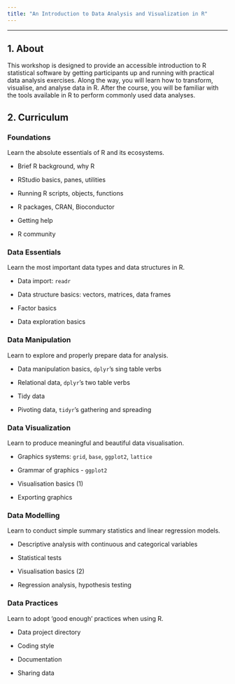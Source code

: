 ```yaml
---
title: "An Introduction to Data Analysis and Visualization in R"
---
```


--------------------------------------------------------------------------------

## 1. About

This workshop is designed to provide an accessible introduction to R statistical
software by getting participants up and running with practical data analysis
exercises. Along the way, you will learn how to transform, visualise, and
analyse data in R. After the course, you will be familiar with the tools
available in R to perform commonly used data analyses.

## 2. Curriculum


### Foundations

Learn the absolute essentials of R and its ecosystems.

- Brief R background, why R

- RStudio basics, panes, utilities

- Running R scripts, objects, functions

- R packages, CRAN, Bioconductor

- Getting help

- R community

### Data Essentials

Learn the most important data types and data structures in R.

- Data import: `readr`

- Data structure basics: vectors, matrices, data frames

- Factor basics

- Data exploration basics


### Data Manipulation

Learn to explore and properly prepare data for analysis.

- Data manipulation basics, `dplyr`'s sing table verbs

- Relational data, `dplyr`'s two table verbs

- Tidy data

- Pivoting data, `tidyr`'s gathering and spreading

### Data Visualization

Learn to produce meaningful and beautiful data visualisation.

- Graphics systems: `grid`, `base`, `ggplot2`, `lattice`

- Grammar of graphics - `ggplot2`

- Visualisation basics (1)

- Exporting graphics

### Data Modelling

Learn to conduct simple summary statistics and linear regression models.

- Descriptive analysis with continuous and categorical variables

- Statistical tests

- Visualisation basics (2)

- Regression analysis, hypothesis testing

### Data Practices

Learn to adopt 'good enough' practices when using R.

- Data project directory

- Coding style

- Documentation

- Sharing data

